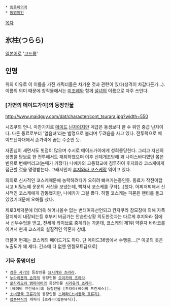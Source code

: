  * [[동음이의어]]
 * [[동명이인]]

[[목차]]
== 氷柱(つらら) ==
[[일본어]]로 '[[고드름]]'

== 인명 ==
위의 이유로 이 이름을 가진 캐릭터들은 차가운 것과 관련이 있다(성격이 차갑다든가…). 이름의 의미 때문에 창작물에서는 [[미조레]]와 함께 [[설녀]]의 이름으로 자주 쓰인다.

=== [가면의 메이드가이]의 등장인물 ===
http://www.maidguy.com/dat/character/cont_tsurara.jpg?width=550

시즈쿠의 언니. 마찬가지로 [[메이드]] [[닌자]]이지만 계급은 동생보다 한 수 위인 중급 닌자이다. 다른 동료로부터 '얼음녀'라는 별명으로 불리며 두려움을 사고 있다. 전투력으로 메이드닌자대에서 손가락에 꼽는 수준인 듯.

자존심이 세면서도 헛점이 많으며 수시로 메이드가이에게 성희롱당한다. 그리고 자신의 생명을 담보로 한 전투에서도 패퇴하였으며 이후 신체개조당해 꽤 나이스바디였던 몸은 빈유로 변해버리고(눈매가 커졌다) 나에카의 고등학교에 침투하여 후지와라 코스케에게 접근할 것을 명령받는다. 그래서인지 [[후지와라 코스케]]랑 엮이고 있다.

의외로 신사적인 코스케때문에 농락하려다가 오히려 빠져가는중인듯. 동료가 작전이랍시고 비밀노예 운운의 서신을 보냈는데, 빡쳐서 코스케를 구타(...)했다. 어찌저찌해서 신사적인 코스케에게 감동했지만, 나에카가 그걸 봤다. 하필 코스케는 피묻은 팬티를 들고 있었기때문에 오해를 샀다.

제로3세덕분에 더더욱 해어나올수 없는 변태여자선언되고 칸자쿠라 참모장에 의해 자폭장치까지 내장되는등 후부키 버금가는 안습한상황 의도한것과는 다르게 후지와라 집에서 신부수업을 받고, 전세계 라이브로 중계되는 가운데, 쿄스케의 제1위 약혼자 바라코를 이겨서 현재 쿄스케의 실질적인 약혼자 상태.

더불어 현재는 쿄스케의 메이드기도 하다. 단 메이드36방에서 수행중....[* 이곳의 옷은 노출도가 꽤 세다. 긴소매 다 없엔 엔젤모트급으로]


=== 기타 동명이인 ===
 * [[검은 사기]]의 등장인물 [[요시카와 츠라라]].
 * [[누라리횬의 손자]]의 등장인물 [[오이카와 츠라라]].
 * [[로자리오와 뱀파이어]]의 등장인물 [[시라유키 츠라라]].
 * [베이비 프린세스]의 등장인물 [츠라라(베이비 프린세스)].
 * [[소녀왕국 표류기]]의 등장인물 [[츠라라(소녀왕국 표류기)]].
 * [[팝픈뮤직]]의 캐릭터 [츠라라(팝픈뮤직)].
